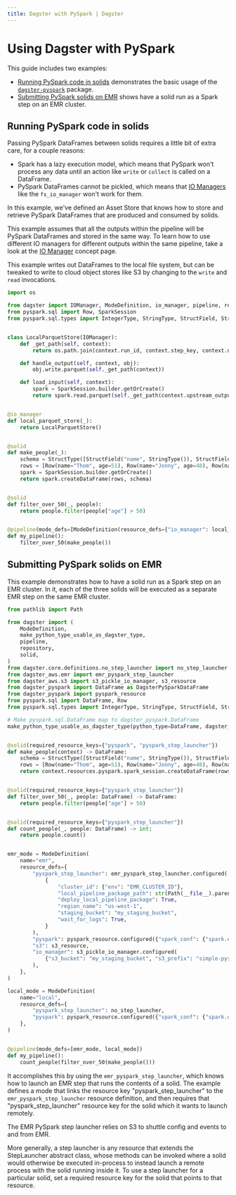 ```yaml
---
title: Dagster with PySpark | Dagster
---
```


# Using Dagster with PySpark

This guide includes two examples:

- [Running PySpark code in solids](#running-pyspark-code-in-solids) demonstrates the basic usage of the [`dagster-pyspark`](/\_apidocs/libraries/dagster_pyspark) package.
- [Submitting PySpark solids on EMR](#submitting-pyspark-solids-on-emr) shows have a solid run as a Spark step on an EMR cluster.

## Running PySpark code in solids

<CodeReferenceLink filePath="examples/basic_pyspark" />

Passing PySpark DataFrames between solids requires a little bit of extra care, for a couple reasons:

- Spark has a lazy execution model, which means that PySpark won't process any data until an action like `write` or `collect` is called on a DataFrame.
- PySpark DataFrames cannot be pickled, which means that [IO Managers](/concepts/io-management/io-managers) like the `fs_io_manager` won't work for them.

In this example, we've defined an Asset Store that knows how to store and retrieve PySpark DataFrames that are produced and consumed by solids.

This example assumes that all the outputs within the pipeline will be PySpark DataFrames and stored in the same way. To learn how to use different IO managers for different outputs within the same pipeline, take a look at the [IO Manager](/concepts/io-management/io-managers) concept page.

This example writes out DataFrames to the local file system, but can be tweaked to write to cloud object stores like S3 by changing to the `write` and `read` invocations.

```python file=../../basic_pyspark/repo.py startafter=start_repo_marker_0 endbefore=end_repo_marker_0
import os

from dagster import IOManager, ModeDefinition, io_manager, pipeline, repository, solid
from pyspark.sql import Row, SparkSession
from pyspark.sql.types import IntegerType, StringType, StructField, StructType


class LocalParquetStore(IOManager):
    def _get_path(self, context):
        return os.path.join(context.run_id, context.step_key, context.name)

    def handle_output(self, context, obj):
        obj.write.parquet(self._get_path(context))

    def load_input(self, context):
        spark = SparkSession.builder.getOrCreate()
        return spark.read.parquet(self._get_path(context.upstream_output))


@io_manager
def local_parquet_store(_):
    return LocalParquetStore()


@solid
def make_people(_):
    schema = StructType([StructField("name", StringType()), StructField("age", IntegerType())])
    rows = [Row(name="Thom", age=51), Row(name="Jonny", age=48), Row(name="Nigel", age=49)]
    spark = SparkSession.builder.getOrCreate()
    return spark.createDataFrame(rows, schema)


@solid
def filter_over_50(_, people):
    return people.filter(people["age"] > 50)


@pipeline(mode_defs=[ModeDefinition(resource_defs={"io_manager": local_parquet_store})])
def my_pipeline():
    filter_over_50(make_people())
```

## Submitting PySpark solids on EMR

<CodeReferenceLink filePath="examples/emr_pyspark" />

This example demonstrates how to have a solid run as a Spark step on an EMR cluster. In it, each of the three solids will be executed as a separate EMR step on the same EMR cluster.

```python file=../../emr_pyspark/repo.py startafter=start-snippet endbefore=end-snippet
from pathlib import Path

from dagster import (
    ModeDefinition,
    make_python_type_usable_as_dagster_type,
    pipeline,
    repository,
    solid,
)
from dagster.core.definitions.no_step_launcher import no_step_launcher
from dagster_aws.emr import emr_pyspark_step_launcher
from dagster_aws.s3 import s3_pickle_io_manager, s3_resource
from dagster_pyspark import DataFrame as DagsterPySparkDataFrame
from dagster_pyspark import pyspark_resource
from pyspark.sql import DataFrame, Row
from pyspark.sql.types import IntegerType, StringType, StructField, StructType

# Make pyspark.sql.DataFrame map to dagster_pyspark.DataFrame
make_python_type_usable_as_dagster_type(python_type=DataFrame, dagster_type=DagsterPySparkDataFrame)


@solid(required_resource_keys={"pyspark", "pyspark_step_launcher"})
def make_people(context) -> DataFrame:
    schema = StructType([StructField("name", StringType()), StructField("age", IntegerType())])
    rows = [Row(name="Thom", age=51), Row(name="Jonny", age=48), Row(name="Nigel", age=49)]
    return context.resources.pyspark.spark_session.createDataFrame(rows, schema)


@solid(required_resource_keys={"pyspark_step_launcher"})
def filter_over_50(_, people: DataFrame) -> DataFrame:
    return people.filter(people["age"] > 50)


@solid(required_resource_keys={"pyspark_step_launcher"})
def count_people(_, people: DataFrame) -> int:
    return people.count()


emr_mode = ModeDefinition(
    name="emr",
    resource_defs={
        "pyspark_step_launcher": emr_pyspark_step_launcher.configured(
            {
                "cluster_id": {"env": "EMR_CLUSTER_ID"},
                "local_pipeline_package_path": str(Path(__file__).parent),
                "deploy_local_pipeline_package": True,
                "region_name": "us-west-1",
                "staging_bucket": "my_staging_bucket",
                "wait_for_logs": True,
            }
        ),
        "pyspark": pyspark_resource.configured({"spark_conf": {"spark.executor.memory": "2g"}}),
        "s3": s3_resource,
        "io_manager": s3_pickle_io_manager.configured(
            {"s3_bucket": "my_staging_bucket", "s3_prefix": "simple-pyspark"}
        ),
    },
)

local_mode = ModeDefinition(
    name="local",
    resource_defs={
        "pyspark_step_launcher": no_step_launcher,
        "pyspark": pyspark_resource.configured({"spark_conf": {"spark.default.parallelism": 1}}),
    },
)


@pipeline(mode_defs=[emr_mode, local_mode])
def my_pipeline():
    count_people(filter_over_50(make_people()))
```

It accomplishes this by using the `emr_pyspark_step_launcher`, which knows how to launch an EMR step that runs the contents of a solid. The example defines a mode that links the resource key "pyspark_step_launcher" to the `emr_pyspark_step_launcher` resource definition, and then requires that "pyspark_step_launcher" resource key for the solid which it wants to launch remotely.

The EMR PySpark step launcher relies on S3 to shuttle config and events to and from EMR.

More generally, a step launcher is any resource that extends the StepLauncher abstract class, whose methods can be invoked where a solid would otherwise be executed in-process to instead launch a remote process with the solid running inside it. To use a step launcher for a particular solid, set a required resource key for the solid that points to that resource.
